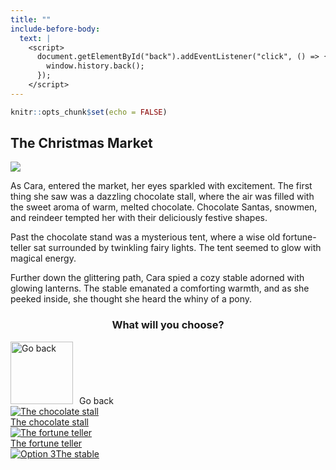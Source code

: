 ```yaml
---
title: ""
include-before-body:
  text: |
    <script>
      document.getElementById("back").addEventListener("click", () => {
        window.history.back();
      });
    </script>
---
```


```r
knitr::opts_chunk$set(echo = FALSE)
```

:::::: {.scenario .column-screen}

:::: {.column-body .scenario-text}

## The Christmas Market

::::

::: {.column-body .scenario-image}

![](images/market.png)

:::

:::: {.column-body .scenario-text}

As Cara, entered the market, her eyes sparkled with excitement. The first thing she saw was a dazzling chocolate stall, where the air was filled with the sweet aroma of warm, melted chocolate. Chocolate Santas, snowmen, and reindeer tempted her with their deliciously festive shapes.

Past the chocolate stand was a mysterious tent, where a wise old fortune-teller sat surrounded by twinkling fairy lights. The tent seemed to glow with magical energy. 

Further down the glittering path, Cara spied a cozy stable adorned with glowing lanterns. The stable emanated a comforting warmth, and as she peeked inside, she thought she heard the whiny of a pony.

::::

:::: {.column-body .scenario-image}
::: {style="text-align: center;"}
### What will you choose?
:::

  ```{=html}
<div class="container">

  <div id="back">
  <a href="market.html"><img src="images/back.png" alt="Go back" style="width: 100px; height: 100px; margin-right: 10px;"></a>Go back
  </div>
  
  <div class="options">
  <div class="option">
  <a href="index.html"><img src="images/chocolate-stall.png" alt="The chocolate stall"><div>The chocolate stall</div></a>
  </div>
  
  <div class="option">
  <a href="index.html"><img src="images/fortune-teller.png" alt="The fortune teller"><div>The fortune teller</div></a>
  </div>
  
  <div class="option">
  <a href="index.html"><img src="images/stable.png" alt="Option 3"<div>The stable</div></a>
  </div>
  
  </div>
  ```

::::




::::::
